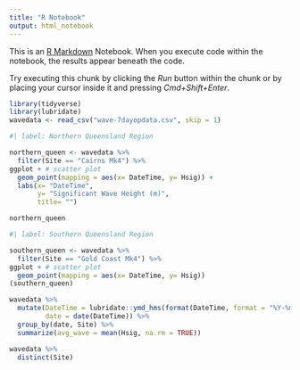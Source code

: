 ```yaml
---
title: "R Notebook"
output: html_notebook
---
```


This is an [R Markdown](http://rmarkdown.rstudio.com) Notebook. When you execute code within the notebook, the results appear beneath the code. 

Try executing this chunk by clicking the *Run* button within the chunk or by placing your cursor inside it and pressing *Cmd+Shift+Enter*. 

```r
library(tidyverse)
library(lubridate)
wavedata <- read_csv("wave-7dayopdata.csv", skip = 1)
```

```r
#| label: Northern Queensland Region

northern_queen <- wavedata %>%
  filter(Site == "Cairns Mk4") %>%
ggplot + # scatter plot
  geom_point(mapping = aes(x= DateTime, y= Hsig)) +
  labs(x= "DateTime",
       y= "Significant Wave Height (m)",
       title= "")

northern_queen
```

```r
#| label: Southern Queensland Region

southern_queen <- wavedata %>%
  filter(Site == "Gold Coast Mk4") %>%
ggplot + # scatter plot
  geom_point(mapping = aes(x= DateTime, y= Hsig))
(southern_queen)
```

```r
wavedata %>%
  mutate(DateTime = lubridate::ymd_hms(format(DateTime, format = "%Y-%m-%d %T %Z")),
         date = date(DateTime)) %>% 
  group_by(date, Site) %>% 
  summarize(avg_wave = mean(Hsig, na.rm = TRUE))
```


```r
wavedata %>% 
  distinct(Site)
```

